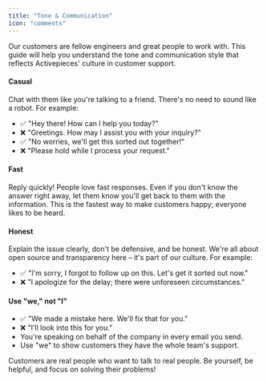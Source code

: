 ```yaml
---
title: "Tone & Communication"
icon: "comments"
---
```



Our customers are fellow engineers and great people to work with. This guide will help you understand the tone and communication style that reflects Activepieces' culture in customer support.

#### Casual

Chat with them like you're talking to a friend. There's no need to sound like a robot. For example:
* ✅ "Hey there! How can I help you today?"
* ❌ "Greetings. How may I assist you with your inquiry?"
* ✅ "No worries, we'll get this sorted out together!"
* ❌ "Please hold while I process your request."

#### Fast
Reply quickly! People love fast responses. Even if you don't know the answer right away, let them know you'll get back to them with the information. This is the fastest way to make customers happy; everyone likes to be heard.

#### Honest
Explain the issue clearly, don't be defensive, and be honest. We're all about open source and transparency here – it's part of our culture. For example:
* ✅ "I'm sorry, I forgot to follow up on this. Let's get it sorted out now."
* ❌ "I apologize for the delay; there were unforeseen circumstances."

#### Use "we," not "I"
* ✅ "We made a mistake here. We'll fix that for you."
* ❌ "I'll look into this for you."
* You're speaking on behalf of the company in every email you send.
* Use "we" to show customers they have the whole team's support.

<Tip>
Customers are real people who want to talk to real people. Be yourself, be helpful, and focus on solving their problems!
</Tip>
